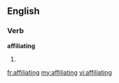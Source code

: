 ==English==

===Verb===
'''affiliating'''

# {{present participle of|[[affiliate]]}}

[[fr:affiliating]]
[[my:affiliating]]
[[vi:affiliating]]